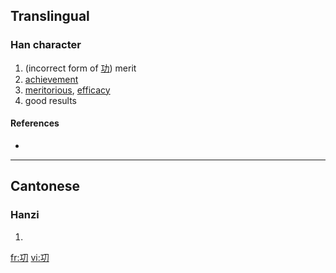 ==Translingual==

===Han character===
{{Han char|rn=18|rad=刀|as=03|sn=5|four=|canj=一尸竹 (MSH)}}

# (incorrect form of [[功]]) merit
# [[achievement]]
# [[meritorious]], [[efficacy]]
# good results

====References====
* {{Han ref|kx=0137.021|uh=34DB|ud=13531}}

----

==Cantonese==

===Hanzi===
{{yue-hanzi|jyut=|y=gung1}}

# {{defn|Cantonese|sort=刀03}}

[[fr:㓛]]
[[vi:㓛]]